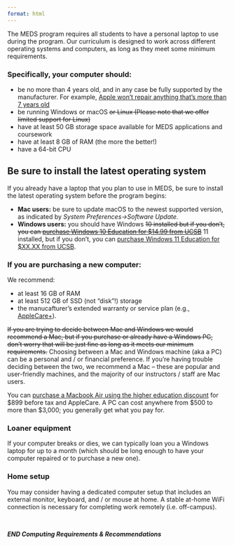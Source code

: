 ```yaml
---
format: html
---
```


The MEDS program requires all students to have a personal laptop to use during the program. Our curriculum is designed to work across different operating systems and computers, as long as they meet some minimum requirements.  

### Specifically, your computer should:  
- be no more than 4 years old, and in any case be fully supported by the manufacturer. For example, [Apple won't repair anything that's more than 7 years old](https://support.apple.com/en-us/HT201624)   
- be running Windows or macOS ~~or Linux (Please note that we offer limited support for Linux)~~  
- have at least 50 GB storage space available for MEDS applications and coursework  
- have at least 8 GB of RAM (the more the better!)  
- have a 64-bit CPU  

::: {.callout-note}
## Be sure to install the latest operating system

If you already have a laptop that you plan to use in MEDS, be sure to install the latest operating system before the program begins:

- **Mac users:** be sure to update macOS to the newest supported version, as indicated by *System Preferences&rarr;Software Update*. 
- **Windows users:** you should have Windows ~~10 installed but if you don't, you can [purchase Windows 10 Education for $14.99 from UCSB](https://ucsb.onthehub.com/WebStore/OfferingDetails.aspx?o=14f7e678-4731-e511-940e-b8ca3a5db7a1)~~ 11 installed, but if you don't, you can [purchase Windows 11 Education for $XX.XX from UCSB](). 
:::

### If you are purchasing a new computer:

We recommend:

- at least 16 GB of RAM 
- at least 512 GB of SSD (not "disk"!) storage 
- the manucafturer's extended warranty or service plan (e.g., [AppleCare+](https://www.apple.com/support/products/mac/)). 

~~If you are trying to decide between Mac and Windows we would recommend a Mac, but if you purchase or already have a Windows PC, don’t worry that will be just fine as long as it meets our minimum requirements.~~ Choosing between a Mac and Windows machine (aka a PC) can be a personal and / or financial preference. If you're having trouble deciding between the two, we recommend a Mac -- these are popular and user-friendly machines, and the majority of our instructors / staff are Mac users.

You can [purchase a Macbook Air using the higher education discount](https://www.apple.com/us-hed/shop) for \$899 before tax and AppleCare. A PC can cost anywhere from \$500 to more than $3,000; you generally get what you pay for.

### Loaner equipment   

If your computer breaks or dies, we can typically loan you a Windows laptop for up to a month (which should be long enough to have your computer repaired or to purchase a new one).

### Home setup

You may consider having a dedicated computer setup that includes an external monitor, keyboard, and / or mouse at home. A stable at-home WiFi connection is necessary for completing work remotely (i.e. off-campus). 

<br>

::: {.center-text .body-text-l .dark-blue-text}
***END Computing Requirements & Recommendations***
:::
